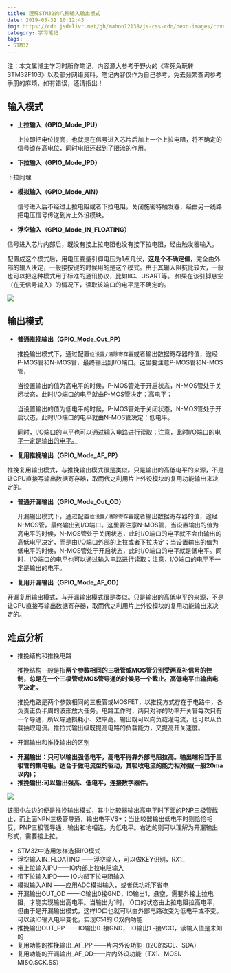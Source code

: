 ```yaml
---
title: 理解STM32的八种输入输出模式
date: 2019-05-31 10:12:43
img: https://cdn.jsdelivr.net/gh/mahoo12138/js-css-cdn/hexo-images/cover/stm32.jpg
category: 学习笔记
tags:
- STM32
---
```


注：本文属博主学习时所作笔记，内容源大参考于野火的《零死角玩转STM32F103》以及部分网络资料，笔记内容仅作为自己参考，免去频繁查询参考手册的麻烦，如有错误，还请指出！

##   输入模式

+ **上拉输入（GPIO_Mode_IPU）**

  上拉即把电位提高，也就是在信号进入芯片后加上一个上拉电阻，将不确定的信号锁在高电位，同时电阻还起到了限流的作用。

+  **下拉输入（GPIO_Mode_IPD）**

  下拉同理

+  **模拟输入（GPIO_Mode_AIN）**

    信号进入后不经过上拉电阻或者下拉电阻，关闭施密特触发器，经由另一线路把电压信号传送到片上外设模块。 

+  **浮空输入（GPIO_Mode_IN_FLOATING）**

  信号进入芯片内部后，既没有接上拉电阻也没有接下拉电阻，经由触发器输入。

  配置成这个模式后，用电压变量引脚电压为1点几伏，**这是个不确定值**，完全由外部的输入决定，一般接按键的时候用的是这个模式。由于其输入阻抗比较大，一般也可以把这种模式用于标准的通讯协议，比如IIC、USART等。  如果在该引脚悬空（在无信号输入）的情况下，读取该端口的电平是不确定的。

![](https://cdn.jsdelivr.net/gh/mahoo12138/js-css-cdn/hexo-images/study/STM32/GPIO.png)

## 输出模式

+ **普通推挽输出（GPIO_Mode_Out_PP）**

  推挽输出模式下，通过配置`位设置/清除寄存器`或者输出数据寄存器的值，途经P-MOS管和N-MOS管，最终输出到I/O端口。这里要注意P-MOS管和N-MOS管，

  当设置输出的值为高电平的时候，P-MOS管处于开启状态，N-MOS管处于关闭状态，此时I/O端口的电平就由P-MOS管决定：高电平；

  当设置输出的值为低电平的时候，P-MOS管处于关闭状态，N-MOS管处于开启状态，此时I/O端口的电平就由N-MOS管决定：低电平。

  <u>同时，I/O端口的电平也可以通过输入电路进行读取；注意，此时I/O端口的电平一定是输出的电平。</u>

+  **复用推挽输出（GPIO_Mode_AF_PP）**

  推挽复用输出模式，与推挽输出模式很是类似。只是输出的高低电平的来源，不是让CPU直接写输出数据寄存器，取而代之利用片上外设模块的复用功能输出来决定的。 

+ **普通开漏输出（GPIO_Mode_Out_OD）**

  开漏输出模式下，通过配置`位设置/清除寄存器`或者输出数据寄存器的值，途经N-MOS管，最终输出到I/O端口。这里要注意N-MOS管，当设置输出的值为高电平的时候，N-MOS管处于关闭状态，此时I/O端口的电平就不会由输出的高低电平决定，而是由I/O端口外部的上拉或者下拉决定；当设置输出的值为低电平的时候，N-MOS管处于开启状态，此时I/O端口的电平就是低电平。同时，I/O端口的电平也可以通过输入电路进行读取；注意，I/O端口的电平不一定是输出的电平。

+  **复用开漏输出（GPIO_Mode_AF_OD）**

  开漏复用输出模式，与开漏输出模式很是类似。只是输出的高低电平的来源，不是让CPU直接写输出数据寄存器，取而代之利用片上外设模块的复用功能输出来决定的。 

## 难点分析

+ 推挽结构和推挽电路

   推挽结构一般是指**两个参数相同的三极管或MOS管分别受两互补信号的控制，总是在一个三极管或MOS管导通的时候另一个截止。高低电平由输出电平决定。** 

   推挽电路是两个参数相同的三极管或MOSFET，以推挽方式存在于电路中，各负责正负半周的波形放大任务。电路工作时，两只对称的功率开关管每次只有一个导通，所以导通损耗小、效率高。输出既可以向负载灌电流，也可以从负载抽取电流。推拉式输出级既提高电路的负载能力，又提高开关速度。 

+  开漏输出和推挽输出的区别 

  - **开漏输出：只可以输出强低电平，高电平得靠外部电阻拉高。输出端相当于三极管的集电极。适合于做电流型的驱动，其吸收电流的能力相对强(一般20ma以内)；**
  - **推挽输出:可以输出强高、低电平，连接数字器件。**

![](https://cdn.jsdelivr.net/gh/mahoo12138/js-css-cdn/hexo-images/study/STM32/Push-Pull.png)

 该图中左边的便是推挽输出模式，其中比较器输出高电平时下面的PNP三极管截止，而上面NPN三极管导通，输出电平VS+；当比较器输出低电平时则恰恰相反，PNP三极管导通，输出和地相连，为低电平。右边的则可以理解为开漏输出形式，需要接上拉。

+  STM32中选用怎样选择I/O模式
  + 浮空输入IN_FLOATING ——浮空输入，可以做KEY识别，RX1_
  + 带上拉输入IPU——IO内部上拉电阻输入
  + 带下拉输入IPD—— IO内部下拉电阻输入
  + 模拟输入AIN ——应用ADC模拟输入，或者低功耗下省电
  + 开漏输出OUT_OD ——IO输出0接GND，IO输出1，悬空，需要外接上拉电阻，才能实现输出高电平。当输出为1时，IO口的状态由上拉电阻拉高电平，但由于是开漏输出模式，这样IO口也就可以由外部电路改变为低电平或不变。可以读IO输入电平变化，实现C51的IO双向功能
  + 推挽输出OUT_PP ——IO输出0-接GND， IO输出1 -接VCC，读输入值是未知的
  + 复用功能的推挽输出_AF_PP ——片内外设功能（I2C的SCL、SDA）
  + 复用功能的开漏输出_AF_OD——片内外设功能（TX1、MOSI、MISO.SCK.SS）

[1]: https://blog.csdn.net/qq_38410730/article/details/79858906	"【STM32】GPIO工作原理"

